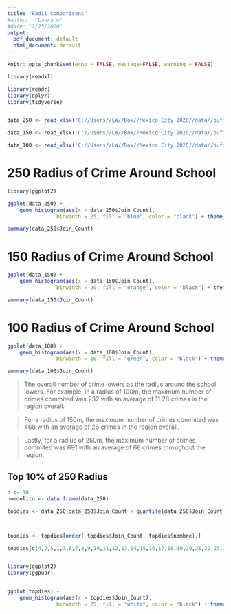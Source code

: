 ```yaml
---
title: "Radii Comparisons"
#author: "Laura.w"
#date: "2/25/2020"
output:
  pdf_document: default
  html_document: default
---
```


```r
knitr::opts_chunk$set(echo = FALSE, message=FALSE, warning = FALSE)
```


```r
library(readxl)

library(readr)
library(dplyr)
library(tidyverse)


data_250 <- read_xlsx('C://Users//LW//Box//Mexico City 2020//data//buffer_250_crime1_TableToExcel.xlsx')

data_150 <- read_xlsx('C://Users//LW//Box//Mexico City 2020//data//buffer_150_crime2.xlsx')

data_100 <- read_xlsx('C://Users//LW//Box//Mexico City 2020//data//buffer_100_crime2_TableToExcel.xlsx')


```

# 250 Radius of Crime Around School

```r

library(ggplot2)

ggplot(data_250) +
    geom_histogram(aes(x = data_250$Join_Count),
                binwidth = 25, fill = "blue", color = "black") + theme_minimal(14) + scale_x_continuous(breaks=seq(0,800,100)) + labs(x = "Crime within a 250m radius", y = "Schools")

summary(data_250$Join_Count)


```

# 150 Radius of Crime Around School

```r


ggplot(data_150) +
    geom_histogram(aes(x = data_150$Join_Count),
                binwidth = 20, fill = "orange", color = "black") + theme_minimal(14) + scale_x_continuous(breaks=seq(0,500,50)) + labs(x = "Crime within a 150m radius", y = "Schools")

summary(data_150$Join_Count)

```

# 100 Radius of Crime Around School
```r
ggplot(data_100) +
    geom_histogram(aes(x = data_100$Join_Count),
                binwidth = 10, fill = "green", color = "black") + theme_minimal(14) + scale_x_continuous(breaks=seq(0,300,20)) + labs(x = "Crime within a 100m radius", y = "Schools")

summary(data_100$Join_Count)

```

> The overall number of crime lowers as the radius around the school lowers. 
For example, in a radius of 100m, the maximum number of crimes commited was 232 with an average of 11.28 crimes in the region overall. 

> For a radius of 150m, the maximum number of crimes commited was 468 with an average of 26 crimes in the region overall.

> Lastly, for a radius of 250m, the maximum number of crimes commited was 691 with an average of 68 crimes throughout the region.





## Top 10% of 250 Radius
```r
n <- 10
nomdelito <- data.frame(data_250)

topdies <- data_250[data_250$Join_Count > quantile(data_250$Join_Count, prob=1-n/100),]



topdies <- topdies[order(-topdies$Join_Count, topdies$nombre),]

topdies[c(4,2,5,1,3,6,7,8,9,10,11,12,13,14,15,16,17,18,19,20,21,22,23,24,25,26)]



```
```r

library(ggplot2)
library(ggpubr)


ggplot(topdies) +
    geom_histogram(aes(x = topdies$Join_Count),
                binwidth = 25, fill = "white", color = "black") + theme_minimal(14) + scale_x_continuous(breaks=seq(0,700,50)) + labs(x = "Top 10% Crime Within a 250m Radius", y = "Schools")


```







